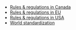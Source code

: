 *[[Rules & regulations in Canada]]
*[[Rules & regulations in EU]]
*[[Rules & regulations in USA]]
*[[World standardization]]